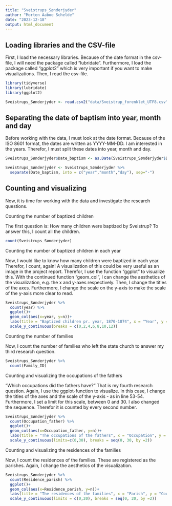 ---
title: "Sveistrups_Sønderjyder"
author: "Morten Aaboe Schelde"
date: "2023-12-18"
output: html_document
---

## Loading libraries and the CSV-file

First, I load the necessary libraries. Because of the date format in the csv-file, I will need the package called "lubridate". Furthermore, I load the package called "ggplot2" which is very important if you want to make visualizations. Then, I read the csv-file. 

```{r}
library(tidyverse)
library(lubridate)
library(ggplot2)

Sveistrups_Sønderjyder <- read.csv2("data/Sveistrup_forenklet_UTF8.csv")

```

## Separating the date of baptism into year, month and day

Before working with the data, I must look at the date format. Because of the ISO 8601 format, the dates are written as YYYY-MM-DD. I am interested in the years. Therefor, I must split these dates into year, month and day.

```{r}
Sveistrups_Sønderjyder$Date_baptism <- as.Date(Sveistrups_Sønderjyder$Date_baptism)

Sveistrups_Sønderjyder <- Sveistrups_Sønderjyder %>% 
  separate(Date_baptism, into = c("year","month","day"), sep="-")

```

## Counting and visualizing

Now, it is time for working with the data and investigate the research questions.


Counting the number of baptized children

The first question is: How many children were baptized by Sveistrup? 
To answer this, I count all the children. 

```{r}

count(Sveistrups_Sønderjyder)

```


Counting the number of baptized children in each year

Now, I would like to know how many children were baptized in each year.
Therefor, I count, again! A visualization of this could be very useful as an image in the project report. Therefor, I use the function "ggplot" to visualize this. With the continued function "geom_col", I can change the aesthetics of the visualization, e.g. the x and y-axes respectively.
Then, I change the titles of the axes. Furthermore, I change the scale on the y-axis to make the scale of the y-axis more clear to read. 

```{r}

Sveistrups_Sønderjyder %>% 
  count(year) %>% 
  ggplot()+
  geom_col(aes(x=year, y=n))+
  labs(title = "Baptized children pr. year, 1870-1874", x = "Year", y = "Baptized children")+
  scale_y_continuous(breaks = c(0,2,4,6,8,10,12))

```


Counting the number of families 

Now, I count the number of families who left the state church to answer my third research question. 

```{r}

Sveistrups_Sønderjyder %>% 
  count(Family_ID)
```

Counting and visualizing the occupations of the fathers

"Which occupations did the fathers have?" That is my fourth research question. Again, I use the ggplot-function to visualize. In this case, I change the titles of the axes and the scale of the y-axis - as in line 53-54. Furthermore, I set a limit for this scale, between 0 and 30. I also changed the sequence. Therefor it is counted by every second number. 

```{r}

Sveistrups_Sønderjyder %>% 
  count(Occupation_father) %>% 
  ggplot()+
  geom_col(aes(x=Occupation_father, y=n))+
  labs(title = "The occupations of the fathers", x = "Occupation", y = "Count")+
  scale_y_continuous(limits=c(0,30), breaks = seq(0, 30, by =2))

```

Counting and visualizing the residences of the families

Now, I count the residences of the families. These are registered as the parishes. 
Again, I change the aesthetics of the visualization. 

```{r}

Sveistrups_Sønderjyder %>% 
  count(Residence_parish) %>% 
  ggplot()+
  geom_col(aes(x=Residence_parish, y=n))+
  labs(title = "The residences of the families", x = "Parish", y = "Count")+
  scale_y_continuous(limits = c(0,20), breaks = seq(0, 20, by =2))

```


